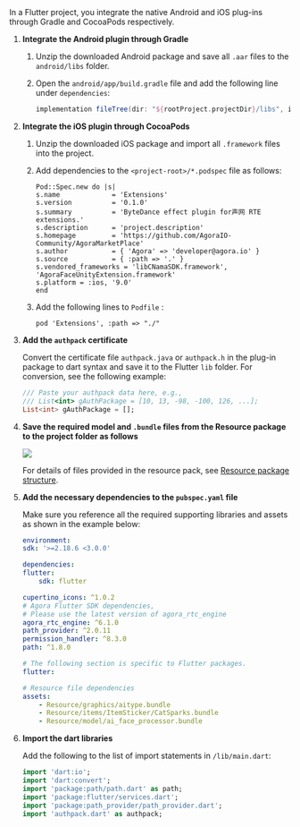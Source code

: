 <PlatformWrapper platform="flutter">
In a Flutter project, you integrate the native Android and iOS plug-ins through Gradle and CocoaPods respectively. 

1. **Integrate the Android plugin through Gradle**

    1. Unzip the downloaded Android package and save all `.aar` files to the `android/libs` folder.

    1. Open the `android/app/build.gradle` file and add the following line under `dependencies`:
        
        ```groovy
        implementation fileTree(dir: "${rootProject.projectDir}/libs", include: ["*.aar"])
        ```

1. **Integrate the iOS plugin through CocoaPods**

    1. Unzip the downloaded iOS package and import all `.framework` files into the project.
    1. Add dependencies to the `<project-root>/*.podspec` file as follows:

        ```
        Pod::Spec.new do |s|
        s.name             = 'Extensions'
        s.version          = '0.1.0'
        s.summary          = 'ByteDance effect plugin for声网 RTE extensions.'
        s.description      = 'project.description'
        s.homepage         = 'https://github.com/AgoraIO-Community/AgoraMarketPlace'
        s.author           = { 'Agora' => 'developer@agora.io' }
        s.source           = { :path => '.' }
        s.vendored_frameworks = 'libCNamaSDK.framework', 'AgoraFaceUnityExtension.framework'
        s.platform = :ios, '9.0'
        end
        ```

    1. Add the following lines to `Podfile` :
        
        ```
        pod 'Extensions', :path => "./"
        ```

1. **Add the `authpack` certificate**

    Convert the certificate file `authpack.java` or `authpack.h` in the plug-in package to dart syntax and save it to the Flutter `lib` folder. For conversion, see the following example:

    ```dart
    /// Paste your authpack data here, e.g.,
    /// List<int> gAuthPackage = [10, 13, -98, -100, 126, ...];
    List<int> gAuthPackage = [];
    ```

1. **Save the required model and `.bundle` files from the Resource package to the project folder as follows**

    ![](/images/extensions-marketplace/faceunity-fluter-resources.png)

    For details of files provided in the resource pack, see [Resource package structure](#resource-package-structure).

1. **Add the necessary dependencies to the `pubspec.yaml` file**

    Make sure you reference all the required supporting libraries and assets as shown in the example below:

    ```yaml
    environment:
    sdk: '>=2.18.6 <3.0.0'

    dependencies:
    flutter:
        sdk: flutter

    cupertino_icons: ^1.0.2
    # Agora Flutter SDK dependencies, 
    # Please use the latest version of agora_rtc_engine
    agora_rtc_engine: ^6.1.0
    path_provider: ^2.0.11
    permission_handler: ^8.3.0
    path: ^1.8.0

    # The following section is specific to Flutter packages.
    flutter:

    # Resource file dependencies
    assets:
        - Resource/graphics/aitype.bundle
        - Resource/items/ItemSticker/CatSparks.bundle
        - Resource/model/ai_face_processor.bundle
    ```

1. **Import the dart libraries**

    Add the following to the list of import statements in `/lib/main.dart`:

    ```dart
    import 'dart:io';
    import 'dart:convert';
    import 'package:path/path.dart' as path;
    import 'package:flutter/services.dart';
    import 'package:path_provider/path_provider.dart';
    import 'authpack.dart' as authpack;
    ```

</PlatformWrapper>